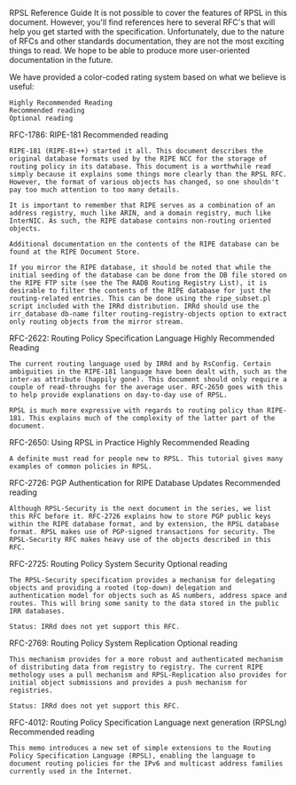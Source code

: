 
	
RPSL Reference Guide
It is not possible to cover the features of RPSL in this document. However, you'll find references here to several RFC's that will help you get started with the specification. Unfortunately, due to the nature of RFCs and other standards documentation, they are not the most exciting things to read. We hope to be able to produce more user-oriented documentation in the future.

We have provided a color-coded rating system based on what we believe is useful:

    Highly Recommended Reading
    Recommended reading
    Optional reading

RFC-1786: RIPE-181
    Recommended reading

    RIPE-181 (RIPE-81++) started it all. This document describes the original database formats used by the RIPE NCC for the storage of routing policy in its database. This document is a worthwhile read simply because it explains some things more clearly than the RPSL RFC. However, the format of various objects has changed, so one shouldn't pay too much attention to too many details.

    It is important to remember that RIPE serves as a combination of an address registry, much like ARIN, and a domain registry, much like InterNIC. As such, the RIPE database contains non-routing oriented objects.

    Additional documentation on the contents of the RIPE database can be found at the RIPE Document Store.

    If you mirror the RIPE database, it should be noted that while the initial seeding of the database can be done from the DB file stored on the RIPE FTP site (see the The RADB Routing Registry List), it is desirable to filter the contents of the RIPE database for just the routing-related entries. This can be done using the ripe_subset.pl script included with the IRRd distribution. IRRd should use the irr_database db-name filter routing-registry-objects option to extract only routing objects from the mirror stream.

RFC-2622: Routing Policy Specification Language
    Highly Recommended Reading

    The current routing language used by IRRd and by RsConfig. Certain ambiguities in the RIPE-181 language have been dealt with, such as the inter-as attribute (happily gone). This document should only require a couple of read-throughs for the average user. RFC-2650 goes with this to help provide explanations on day-to-day use of RPSL.

    RPSL is much more expressive with regards to routing policy than RIPE-181. This explains much of the complexity of the latter part of the document.

RFC-2650: Using RPSL in Practice
    Highly Recommended Reading

    A definite must read for people new to RPSL. This tutorial gives many examples of common policies in RPSL.

RFC-2726: PGP Authentication for RIPE Database Updates
    Recommended reading

    Although RPSL-Security is the next document in the series, we list this RFC before it. RFC-2726 explains how to store PGP public keys within the RIPE database format, and by extension, the RPSL database format. RPSL makes use of PGP-signed transactions for security. The RPSL-Security RFC makes heavy use of the objects described in this RFC.

RFC-2725: Routing Policy System Security
    Optional reading

    The RPSL-Security specification provides a mechanism for delegating objects and providing a rooted (top-down) delegation and authentication model for objects such as AS numbers, address space and routes. This will bring some sanity to the data stored in the public IRR databases.

    Status: IRRd does not yet support this RFC.

RFC-2769: Routing Policy System Replication
    Optional reading

    This mechanism provides for a more robust and authenticated mechanism of distributing data from registry to registry. The current RIPE methology uses a pull mechanism and RPSL-Replication also provides for initial object submissions and provides a push mechanism for registries.

    Status: IRRd does not yet support this RFC.

RFC-4012: Routing Policy Specification Language next generation (RPSLng)
    Recommended reading

    This memo introduces a new set of simple extensions to the Routing Policy Specification Language (RPSL), enabling the language to document routing policies for the IPv6 and multicast address families currently used in the Internet.